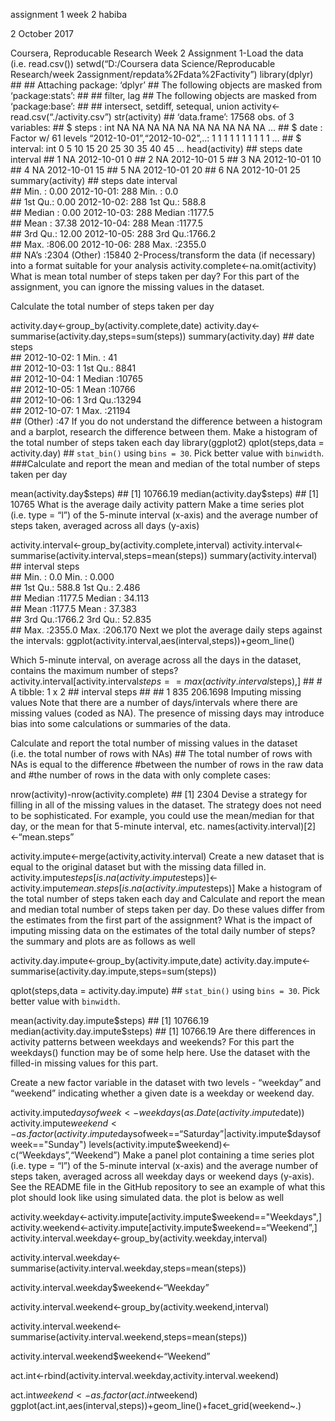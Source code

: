 assignment 1 week 2
habiba

2 October 2017

Coursera, Reproducable Research Week 2 Assignment
1-Load the data (i.e. read.csv())
setwd("D:/Coursera data Science/Reproducable Research/week 2assignment/repdata%2Fdata%2Factivity")
library(dplyr)
## 
## Attaching package: 'dplyr'
## The following objects are masked from 'package:stats':
## 
##     filter, lag
## The following objects are masked from 'package:base':
## 
##     intersect, setdiff, setequal, union
activity<-read.csv("./activity.csv")
str(activity)
## 'data.frame':    17568 obs. of  3 variables:
##  $ steps   : int  NA NA NA NA NA NA NA NA NA NA ...
##  $ date    : Factor w/ 61 levels "2012-10-01","2012-10-02",..: 1 1 1 1 1 1 1 1 1 1 ...
##  $ interval: int  0 5 10 15 20 25 30 35 40 45 ...
head(activity)
##   steps       date interval
## 1    NA 2012-10-01        0
## 2    NA 2012-10-01        5
## 3    NA 2012-10-01       10
## 4    NA 2012-10-01       15
## 5    NA 2012-10-01       20
## 6    NA 2012-10-01       25
summary(activity)
##      steps                date          interval     
##  Min.   :  0.00   2012-10-01:  288   Min.   :   0.0  
##  1st Qu.:  0.00   2012-10-02:  288   1st Qu.: 588.8  
##  Median :  0.00   2012-10-03:  288   Median :1177.5  
##  Mean   : 37.38   2012-10-04:  288   Mean   :1177.5  
##  3rd Qu.: 12.00   2012-10-05:  288   3rd Qu.:1766.2  
##  Max.   :806.00   2012-10-06:  288   Max.   :2355.0  
##  NA's   :2304     (Other)   :15840
2-Process/transform the data (if necessary) into a format suitable for your analysis
activity.complete<-na.omit(activity)
What is mean total number of steps taken per day?
For this part of the assignment, you can ignore the missing values in the dataset.

Calculate the total number of steps taken per day

activity.day<-group_by(activity.complete,date)
activity.day<-summarise(activity.day,steps=sum(steps))
summary(activity.day)
##          date        steps      
##  2012-10-02: 1   Min.   :   41  
##  2012-10-03: 1   1st Qu.: 8841  
##  2012-10-04: 1   Median :10765  
##  2012-10-05: 1   Mean   :10766  
##  2012-10-06: 1   3rd Qu.:13294  
##  2012-10-07: 1   Max.   :21194  
##  (Other)   :47
If you do not understand the difference between a histogram and a barplot, research the difference between them. Make a histogram of the total number of steps taken each day
library(ggplot2)
qplot(steps,data = activity.day)
## `stat_bin()` using `bins = 30`. Pick better value with `binwidth`.
 ###Calculate and report the mean and median of the total number of steps taken per day

mean(activity.day$steps)
## [1] 10766.19
median(activity.day$steps)
## [1] 10765
What is the average daily activity pattern
Make a time series plot (i.e. type = “l”) of the 5-minute interval (x-axis) and the average number of steps taken, averaged across all days (y-axis)

activity.interval<-group_by(activity.complete,interval)
activity.interval<-summarise(activity.interval,steps=mean(steps))
summary(activity.interval)
##     interval          steps        
##  Min.   :   0.0   Min.   :  0.000  
##  1st Qu.: 588.8   1st Qu.:  2.486  
##  Median :1177.5   Median : 34.113  
##  Mean   :1177.5   Mean   : 37.383  
##  3rd Qu.:1766.2   3rd Qu.: 52.835  
##  Max.   :2355.0   Max.   :206.170
Next we plot the average daily steps against the intervals:
ggplot(activity.interval,aes(interval,steps))+geom_line()


Which 5-minute interval, on average across all the days in the dataset, contains the maximum number of steps?
activity.interval[activity.interval$steps==max(activity.interval$steps),]
## # A tibble: 1 x 2
##   interval    steps
##      <int>    <dbl>
## 1      835 206.1698
Imputing missing values
Note that there are a number of days/intervals where there are missing values (coded as NA). The presence of missing days may introduce bias into some calculations or summaries of the data.

Calculate and report the total number of missing values in the dataset (i.e. the total number of rows with NAs) ## The total number of rows with NAs is equal to the difference #between the number of rows in the raw data and #the number of rows in the data with only complete cases:

nrow(activity)-nrow(activity.complete)
## [1] 2304
Devise a strategy for filling in all of the missing values in the dataset. The strategy does not need to be sophisticated. For example, you could use the mean/median for that day, or the mean for that 5-minute interval, etc.
names(activity.interval)[2]<-"mean.steps"

activity.impute<-merge(activity,activity.interval)
Create a new dataset that is equal to the original dataset but with the missing data filled in.
activity.impute$steps[is.na(activity.impute$steps)]<-activity.impute$mean.steps[is.na(activity.impute$steps)]
Make a histogram of the total number of steps taken each day and Calculate and report the mean and median total number of steps taken per day. Do these values differ from the estimates from the first part of the assignment? What is the impact of imputing missing data on the estimates of the total daily number of steps?
the summary and plots are as follows as well

activity.day.impute<-group_by(activity.impute,date)
activity.day.impute<-summarise(activity.day.impute,steps=sum(steps))

qplot(steps,data = activity.day.impute)
## `stat_bin()` using `bins = 30`. Pick better value with `binwidth`.


mean(activity.day.impute$steps)
## [1] 10766.19
median(activity.day.impute$steps)
## [1] 10766.19
Are there differences in activity patterns between weekdays and weekends?
For this part the weekdays() function may be of some help here. Use the dataset with the filled-in missing values for this part.

Create a new factor variable in the dataset with two levels - “weekday” and “weekend” indicating whether a given date is a weekday or weekend day.

activity.impute$daysofweek<-weekdays(as.Date(activity.impute$date))
activity.impute$weekend<-as.factor(activity.impute$daysofweek=="Saturday"|activity.impute$daysofweek=="Sunday")
levels(activity.impute$weekend)<-c("Weekdays","Weekend")
Make a panel plot containing a time series plot (i.e. type = “l”) of the 5-minute interval (x-axis) and the average number of steps taken, averaged across all weekday days or weekend days (y-axis). See the README file in the GitHub repository to see an example of what this plot should look like using simulated data.
the plot is below as well

activity.weekday<-activity.impute[activity.impute$weekend=="Weekdays",]
activity.weekend<-activity.impute[activity.impute$weekend=="Weekend",]
activity.interval.weekday<-group_by(activity.weekday,interval)

activity.interval.weekday<-summarise(activity.interval.weekday,steps=mean(steps))

activity.interval.weekday$weekend<-"Weekday"

activity.interval.weekend<-group_by(activity.weekend,interval)

activity.interval.weekend<-summarise(activity.interval.weekend,steps=mean(steps))

activity.interval.weekend$weekend<-"Weekend"

act.int<-rbind(activity.interval.weekday,activity.interval.weekend)

act.int$weekend<-as.factor(act.int$weekend)
ggplot(act.int,aes(interval,steps))+geom_line()+facet_grid(weekend~.)
